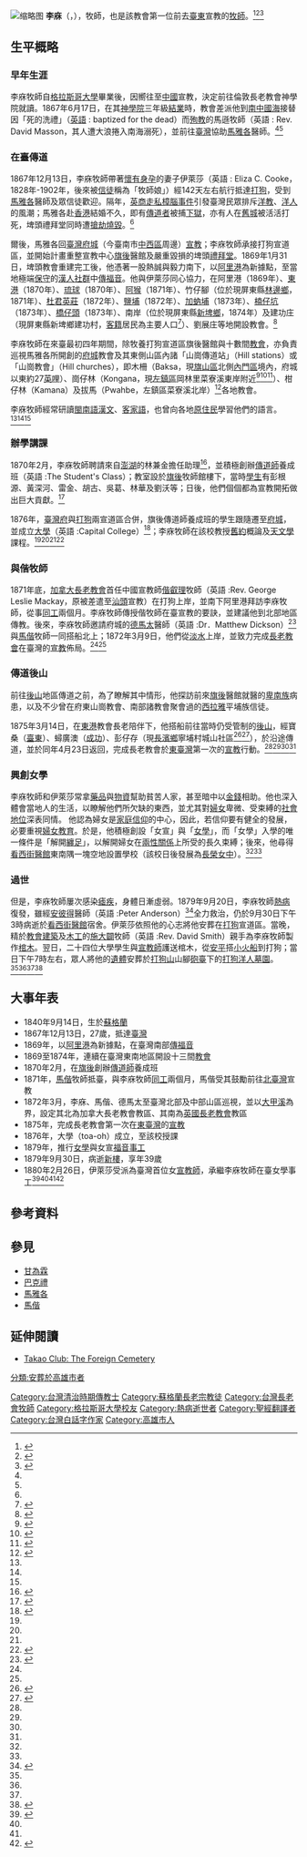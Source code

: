{{refimprove|time=2016-11-16T18:42:57+00:00}}
{{Infobox person
| name = 李庥<br />
<small>Rev. Hugh Ritchie</small>
| image = File:Rev. Hugh Ritchie 01.jpg
| alt = 
| caption = 
| birth_name = 
| birth_date = {{Birth date|1840|9|14}}
| birth_place = {{GBR}}[[蘇格蘭|蘇格蘭]]{{link-en|米爾波特|Millport, Cumbrae}}
| death_date = {{Death date and age|1879|9|20|1840|9|14}}
| death_place = {{QING-1862}}[[福建省_(清)|福建省]][[臺灣府|臺灣府]][[諸羅縣|諸羅縣]][[麻豆社|麻豆社]][[蔴荳堡|蔴荳堡]][[新樓醫院|看西街醫館]]宿舍
| resting_place = {{TWN}}[[高雄市|高雄市]][[鼓山區|鼓山區]][[打狗外國墓園|打狗外國墓園]]
| nationality = {{GBR}}
| occupation = {{link-en|英格蘭長老宗|English Presbyterianism|英格蘭長老會}}牧師
| years_active = 1867-1879
| known_for = 籌創[[長榮女中|長榮女中]]前身
| notable_works = ''Notes of a Journey in East Formosa''
| alma mater = [[格拉斯哥大學|格拉斯哥大學]]、倫敦長老教會神學院
| spouse = Eliza C. Cooke（?-1879）
}}
[[File:Rev._Hugh_Ritchie_02.jpg|缩略图]]
'''李庥'''（{{lang-en|'''Hugh Ritchie'''}}，{{bd|1840年|9月14日|1879年|9月20日}}），{{link-en|英格蘭長老宗|English Presbyterianism|英格蘭長老會}}牧師，也是該教會第一位前去[[臺東縣|臺東]]宣教的[[牧師|牧師]]。<ref name=":0">{{Cite book|url=https://books.google.com.tw/books?id=1nWQCgAAQBAJ&pg=PA76&lpg=PA76&dq=%E6%9E%97%E5%85%BC%E9%87%91&source=bl&ots=HQoFPyTPBx&sig=PuSvHXv7NnehS1MeXQcgBeruYYs&hl=zh-TW&sa=X&ved=0ahUKEwjPlsfH_9LSAhWBQ5QKHTpUBlEQ6AEIKzAD#v=onepage&q=%E6%9E%97%E5%85%BC%E9%87%91&f=false|title=傳教士到台灣|last=勁草|first=|date=2013-08-01|publisher=五南圖書出版股份有限公司|year=|isbn=9789571171678|location=|pages=|language=zh-TW|chapter=|access-date=2017-03-13|archive-date=2020-04-17|archive-url=https://web.archive.org/web/20200417000252/https://books.google.com.tw/books?id=1nWQCgAAQBAJ&pg=PA76&lpg=PA76&dq=%E6%9E%97%E5%85%BC%E9%87%91&source=bl&ots=HQoFPyTPBx&sig=PuSvHXv7NnehS1MeXQcgBeruYYs&hl=zh-TW&sa=X&ved=0ahUKEwjPlsfH_9LSAhWBQ5QKHTpUBlEQ6AEIKzAD#v=onepage&q=%E6%9E%97%E5%85%BC%E9%87%91&f=false|dead-url=no}}</ref><ref name=":2">{{Cite book|title=《新使者》雜誌第40期|last=|first=|publisher=台灣基督長老教會|year=1997|isbn=|location=|pages=}}</ref><ref name=":3">{{Cite web|url=http://www.tpkch.org.tw/www5/missionary/03%E6%9D%8E%E5%BA%A5.html|title=太平境教會|accessdate=2017-03-13|work=www.tpkch.org.tw|archive-date=2020-04-17|archive-url=https://web.archive.org/web/20200417000257/http://www.tpkch.org.tw/www5/missionary/03%E6%9D%8E%E5%BA%A5.html|dead-url=no}}</ref>

== 生平概略 ==
=== 早年生涯 ===
李庥牧師自[[格拉斯哥大學|格拉斯哥大學]]畢業後，因嚮往至[[中國|中國]]宣教，決定前往倫敦長老教會神學院就讀。1867年6月17日，在其[[神學院|神學院]]三年級[[畢業|結業]]時，教會差派他到[[南中國海|南中國海]]接替因「死的洗禮」（[[英語|英語]] : baptized for the dead）而[[殉教|殉教]]的馬遜牧師（英語 : Rev. David Masson，其人遭大浪捲入南海溺死），並前往[[臺灣|臺灣]]協助[[馬雅各|馬雅各]]醫師。<ref name=":1" /><ref name=":2" />

=== 在臺傳道 ===
1867年12月13日，李庥牧師帶著[[妊娠|懷有身孕]]的妻子伊萊莎（英語 : Eliza C. Cooke，1828年-1902年，後來被[[信徒|信徒]]稱為「牧師娘」）經142天左右航行抵達[[打狗港|打狗]]，受到[[馬雅各|馬雅各]]醫師及眾信徒歡迎。隔年，[[樟腦戰爭|英商走私樟腦事件]]引發臺灣民眾排斥[[洋教|洋教]]、[[洋人|洋人]]的風潮；馬雅各赴[[香港|香港]]結婚不久，即有[[傳道者|傳道者]]被捕[[監禁|下獄]]，亦有人在[[鳳山縣舊城|舊城]]被活活打死，埤頭禮拜堂同時遭[[搶劫|搶劫]][[火災|燒毀]]。<ref name=":3" />

爾後，馬雅各回[[臺灣府城|臺灣府城]]（今臺南市[[中西區_(臺灣)|中西區]]周邊）[[宣教|宣教]]；李庥牧師承接打狗宣道區，並開始計畫重整宣教中心[[旗後|旗後]]醫館及嚴重毀損的埤頭[[禮拜堂|禮拜堂]]。1869年1月31日，埤頭教會重建完工後，他憑著一股熱誠與毅力南下，以[[阿里港|阿里港]]為新據點，至當地極端[[保守主义|保守]]的[[漢族|漢人社群]]中[[傳福音|傳福音]]。他與伊萊莎同心協力，在阿里港（1869年）、[[東港鎮_(臺灣)|東港]]（1870年）、[[琉球鄉|琉球]]（1870年）、[[阿猴|阿猴]]（1871年）、竹仔腳（位於現屏東縣[[林邊鄉|林邊鄉]]，1871年）、[[杜君英#杜君英衣冠塚與大和庄義勇公祠|杜君英莊]]（1872年）、[[鹽埔鄉|鹽埔]]（1872年）、[[加蚋埔|加蚋埔]]（1873年）、[[楠梓坑溪|楠仔坑]]（1873年）、[[橋仔頭|橋仔頭]]（1873年）、南岸（位於現屏東縣[[新埤鄉|新埤鄉]]，1874年）及建功庄（現屏東縣新埤鄉建功村，[[客籍|客籍]]居民為主要人口<ref>{{Cite news|url=http://www.laijohn.com/book5/429.htm |title=429 從南岸遷去建功庄 |date=2017-03-13 |newspaper=archive.is |accessdate=2017-03-13 |deadurl=bot: unknown |archiveurl=https://archive.is/20170313081959/http://www.laijohn.com/book5/429.htm |archivedate=2017-03-13 }}</ref>）、劉展庄等地開設教會。<ref>{{Cite news|url=http://www.tbtsf.org.tw/eweb/uploadfile/2014021015203570.pdf |title=第二屆開拓研討會 |date=2017-03-13 |newspaper=archive.is |accessdate=2017-03-13 |deadurl=bot: unknown |archiveurl=https://archive.is/20170313082407/http://www.tbtsf.org.tw/eweb/uploadfile/2014021015203570.pdf |archivedate=2017-03-13 }}</ref>

李庥牧師在來臺最初四年期間，除牧養打狗宣道區旗後醫館與十數間[[教會|教會]]，亦負責巡視馬雅各所開創的[[臺灣府城|府城]]教會及其東側山區內諸「山崗傳道站」（Hill stations）或「山崗教會」（Hill churches），即木柵（Baksa，現[[旗山區|旗山區]]北側[[內門區|內門區]]境內，府城以東約27[[英哩|英哩]]）、崗仔林（Kongana，現[[左鎮區|左鎮區]]岡林里菜寮溪東岸附近<ref>{{Cite web|url=http://www.pct.org.tw/article_church.aspx?strBlockID=B00007&strContentID=C2013030600021&strDesc=&strSiteID=&strCTID=CT0016&strASP=article_church|title=崗仔林的李氏家族 - 李景行|accessdate=2017-03-13|author=|date=|work=www.pct.org.tw|publisher=[[台灣基督長老教會|台灣基督長老教會]]|archive-date=2020-04-17|archive-url=https://web.archive.org/web/20200417000319/http://www.pct.org.tw/article_church.aspx?strBlockID=B00007&strContentID=C2013030600021&strDesc=&strSiteID=&strCTID=CT0016&strASP=article_church|dead-url=no}}</ref><ref>{{Cite web|url=http://www.laijohn.com/PCT-W/7/71342/KL/pai-tng/photo/1935.htm|title=崗仔林教會 （寫真帖）|accessdate=2017-03-13|work=www.laijohn.com|archive-date=2020-04-17|archive-url=https://web.archive.org/web/20200417000348/http://www.laijohn.com/PCT-W/7/71342/KL/pai-tng/photo/1935.htm|dead-url=no}}</ref><ref>{{Cite news|url=http://elite.tut.edu.tw/~t00103/repository/fetch/%E6%88%91%E7%9A%84%E6%96%87%E7%AB%A0/%E6%B8%85%E6%9C%AB%E5%88%B0%E6%97%A5%E6%93%9A%E6%99%82%E4%BB%A3%E5%88%9D%E6%9C%9F%E5%B7%A6%E9%8E%AE%E5%B9%B3%E5%9F%94%E5%9F%BA%E7%9D%A3%E5%BE%92%E7%9A%84%E5%AE%97%E6%95%99%E8%88%87%E7%A4%BE%E6%9C%83.pdf |title=清末到日據時代初期左鎮平埔基督徒的宗教與社會 |date=2017-03-13 |newspaper=archive.is |accessdate=2017-03-13 |deadurl=bot: unknown |archiveurl=https://archive.is/20170313083329/http://elite.tut.edu.tw/~t00103/repository/fetch/%E6%88%91%E7%9A%84%E6%96%87%E7%AB%A0/%E6%B8%85%E6%9C%AB%E5%88%B0%E6%97%A5%E6%93%9A%E6%99%82%E4%BB%A3%E5%88%9D%E6%9C%9F%E5%B7%A6%E9%8E%AE%E5%B9%B3%E5%9F%94%E5%9F%BA%E7%9D%A3%E5%BE%92%E7%9A%84%E5%AE%97%E6%95%99%E8%88%87%E7%A4%BE%E6%9C%83.pdf |archivedate=2017-03-13 }}</ref>）、柑仔林（Kamana）及拔馬（Pwahbe，左鎮區菜寮溪北岸）<ref>{{Cite web|url=http://www.laijohn.com/book3/226.htm|title=226 山崗四社傳道站|accessdate=2017-03-13|work=www.laijohn.com|archive-date=2020-04-17|archive-url=https://web.archive.org/web/20200417000328/http://www.laijohn.com/book3/226.htm|dead-url=no}}</ref>各地教會。

李庥牧師經常研讀[[臺灣話|閩南語]][[文言文|漢文]]、[[臺灣客家語|客家語]]，也曾向各地[[原住民|原住民]]學習他們的語言。<ref name=":1" /><ref name=":2" /><ref name=":3" />

=== 辦學講課 ===
1870年2月，李庥牧師聘請來自[[澎湖|澎湖]]的林兼金擔任助理<ref>{{Cite web|url=http://www.laijohn.com/book2/160.htm|title=160 自澎湖來的讀書人|accessdate=2017-03-13|work=www.laijohn.com|archive-date=2020-04-17|archive-url=https://web.archive.org/web/20200417000331/http://www.laijohn.com/book2/160.htm|dead-url=no}}</ref>，並積極創辦[[傳道師|傳道師]]養成班（英語 :The Student's Class）；教室設於[[旗後|旗後]]牧師館樓下，當時[[學生|學生]]有彭根源、黃深河、雷金、胡古、吳葛、林華及劉沃等；日後，他們個個都為宣教開拓做出巨大貢獻。<ref>{{Cite web|url=http://www.laijohn.com/book4/378.htm|title=378 談打狗傳道養成班|accessdate=2017-03-13|work=www.laijohn.com|archive-date=2020-04-17|archive-url=https://web.archive.org/web/20200417000341/http://www.laijohn.com/book4/378.htm|dead-url=no}}</ref>

1876年，[[臺灣府|臺灣府]]與[[打狗港|打狗]]兩宣道區合併，旗後傳道師養成班的學生跟隨遷至[[臺灣府城|府城]]，並成立[[台南神學院|大學]]（英語 :Capital College）<ref>{{Cite web|url=http://www.laijohn.com/book4/400.htm|title=400《台南教士會議事錄》|accessdate=2017-03-13|work=www.laijohn.com|archive-date=2020-04-17|archive-url=https://web.archive.org/web/20200417000346/http://www.laijohn.com/book4/400.htm|dead-url=no}}</ref>；李庥牧師在該校教授[[舊約聖經|舊約]]概論及[[天文學|天文學]]課程。<ref name=":0" /><ref name=":1" /><ref name=":2" /><ref>{{Cite web|url=http://www.laijohn.com/book4/380.htm|title=380 卓道生述大學之始|accessdate=2017-03-13|work=www.laijohn.com|archive-date=2020-04-17|archive-url=https://web.archive.org/web/20200417000351/http://www.laijohn.com/book4/380.htm|dead-url=no}}</ref>

=== 與偕牧師 ===
1871年底，[[加拿大长老会在华传教士列表|加拿大長老教會]]首任中國宣教師[[偕叡理|偕叡理]]牧師（英語 :Rev. George Leslie Mackay，原被差遣至[[汕頭|汕頭]]宣教）在打狗上岸，並南下阿里港拜訪李庥牧師，從事[[同工|同工]]兩個月。李庥牧師傳授偕牧師在臺宣教的要訣，並建議他到北部地區傳教。後來，李庥牧師邀請府城的[[德馬太|德馬太]]醫師（英語 :Dr．Matthew Dickson）<ref>{{Cite web|title=台語信望愛 - 《教會史話》(1-010) 黎明期台灣西醫師承錄|url=https://taigi.fhl.net/loa/loa34.html|accessdate=2020-08-09|work=taigi.fhl.net|archive-date=2016-04-08|archive-url=https://web.archive.org/web/20160408105956/http://taigi.fhl.net/loa/loa34.html|dead-url=no}}</ref>與[[馬偕|馬偕]]牧師一同搭船北上；1872年3月9日，他們從[[淡水區|淡水]]上岸，並致力完成[[長老教會|長老教會]]在臺灣的[[宣教|宣教]]佈局。<ref name=":1" /><ref name=":2" />

=== 傳道後山 ===
前往[[東臺灣|後山]]地區傳道之前，為了瞭解其中情形，他探訪前來[[旗後|旗後]]醫館就醫的[[卑南族|卑南族]]病患，以及不少曾在府東山崗教會、南部諸教會聚會過的[[西拉雅族|西拉雅]]平埔族信徒。

1875年3月14日，在[[東港鎮_(臺灣)|東港]]教會長老陪伴下，他搭船前往當時仍受管制的[[後山|後山]]，經寶桑（[[臺東市|臺東]]）、蟳廣澳（[[成功鎮|成功]]）、彭仔存（現[[長濱鄉|長濱鄉]]寧埔村城山社區<ref>{{Cite news|url=http://portal.tacp.gov.tw/onthisdate_archive_detail_for_subsite/8331 |title=彭仔存橋 |last= |first= |date=2017-03-13 |work=[[台灣原住民族數位典藏知識入口網|台灣原住民族數位典藏知識入口網]] |newspaper= |accessdate=2017-03-13 |deadurl=bot: unknown |archiveurl=https://archive.is/20170313085546/http://portal.tacp.gov.tw/onthisdate_archive_detail_for_subsite/8331 |archivedate=2017-03-13 }}</ref><ref>{{Cite news|url=http://tour.taitung.gov.tw/zh-TW/Travel/ScenicSpot/457/%E5%AF%A7%E5%9F%8E%E5%AE%AE?print=1 |title=寧城宮 |date=2017-03-13 |newspaper=archive.is |accessdate=2017-03-13 |deadurl=bot: unknown |archiveurl=https://archive.is/20170313085630/http://tour.taitung.gov.tw/zh-TW/Travel/ScenicSpot/457/%E5%AF%A7%E5%9F%8E%E5%AE%AE?print=1 |archivedate=2017-03-13 }}</ref>），於沿途傳道，並於同年4月23日返回，完成長老教會於[[東臺灣|東臺灣]]第一次的[[宣教|宣教]]行動。<ref name=":0" /><ref name=":1" /><ref name=":2" /><ref name=":3" />

=== 興創女學 ===
李庥牧師和伊萊莎常拿[[藥品|藥品]]與[[物資|物資]]幫助貧苦人家，甚至暗中以[[金錢|金錢]]相助。他也深入體會當地人的生活，以瞭解他們所欠缺的東西，並尤其對[[婦女|婦女]]卑微、受束縛的[[社會地位|社會地位]]深表同情。 他認為婦女是[[家庭|家庭]][[信仰|信仰]]的中心，因此，若信仰要有健全的發展，必要重視[[婦女教育|婦女教育]]。於是，他積極創設「女宣」與「[[女校|女學]]」，而「女學」入學的唯一條件是「解開[[纏足|纏足]]」，以解開婦女在[[性别|兩性關係]]上所受的長久束縛；後來，他尋得[[新樓醫院|看西街醫館]]東南隅一塊空地設置學校（該校日後發展為[[長榮女中|長榮女中]]）。<ref name=":1" /><ref name=":2" />

=== 過世 ===
但是，李庥牧師屢次感染[[瘧疾|瘧疾]]，身體日漸虛弱。1879年9月20日，李庥牧師[[熱病|熱病]]復發，雖經[[安彼得|安彼得]]醫師（英語 :Peter Anderson）<ref>{{Cite web|title=急人之難‧信仰傳家──陳老英長老 - 曾韋禎 - 教會人物誌 - 台灣基督長老教會|url=http://www.pct.org.tw/article_peop.aspx?strBlockID=B00007&strContentID=C2008120400007&strDesc=&strSiteID=&strCTID=CT0005&strASP=article_peop|accessdate=2020-08-09|work=www.pct.org.tw}}</ref>全力救治，仍於9月30日下午3時病逝於[[新樓醫院|看西街醫館]]宿舍。伊萊莎依照他的心志將他安葬在[[打狗港|打狗]]宣道區。當晚，精於[[教堂建筑|教會建築]]及[[木工|木工]]的[[施大闢|施大闢]]牧師（英語 :Rev. David Smith）親手為李庥牧師製作[[棺木|棺木]]。翌日，二十四位大學學生與[[宣教師|宣教師]]護送棺木，從[[安平港|安平]]搭[[火船|小火船]]到打狗；當日下午7時左右，眾人將他的[[遺體|遺體]]安葬於[[打狗山|打狗山]]山腳[[炮台|砲臺]]下的[[打狗外國墓園|打狗洋人墓園]]。<ref name=":1" /><ref name=":2" /><ref name=":3" /><ref>{{Cite book|title=高雄市早期國際化的發展初探|last=|first=|publisher=打狗英國領事館文化園區|year=|isbn=|location=|pages=|url=http://britishconsulate.khcc.gov.tw/home02.aspx?ID=$4001&IDK=2&EXEC=L&DATA=1586&AP=$4001_HISTORY-0%5E$4001_PN-1|chapter=第五章 長眠高雄的洋人|chapterurl=https://britishconsulate.khcc.gov.tw/PhotoData/PIC1021206_13.pdf|access-date=2020-08-09|archive-date=2021-01-19|archive-url=https://web.archive.org/web/20210119080745/http://britishconsulate.khcc.gov.tw/home02.aspx?ID=$4001&IDK=2&EXEC=L&DATA=1586&AP=$4001_HISTORY-0%5E$4001_PN-1|dead-url=no}}</ref>

== 大事年表 ==
* 1840年9月14日，生於[[蘇格蘭|蘇格蘭]]
* 1867年12月13日，27歲，抵達[[臺灣|臺灣]]
* 1869年，以[[阿里港|阿里港]]為新據點，在臺灣南部[[傳福音|傳福音]]
* 1869至1874年，連續在臺灣東南地區開設十三間[[教會|教會]]
* 1870年2月，在[[旗後|旗後]]創辦[[傳道師|傳道師]]養成班
* 1871年，[[馬偕|馬偕]]牧師抵臺，與李庥牧師[[同工|同工]]兩個月，馬偕受其鼓勵前往[[北臺灣|北臺灣]]宣教
* 1872年3月，李庥、馬偕、德馬太至臺灣北部及中部山區巡視，並以[[大甲溪|大甲溪]]為界，設定其北為加拿大長老教會教區、其南為[[英國長老會差會|英國長老教會]]教區
* 1875年，完成長老教會第一次在[[東臺灣|東臺灣]]的[[宣教|宣教]]
* 1876年，大學（toa-oh）成立，至該校授課
* 1879年，推行[[女子教育|女學]]與女宣[[福音_(耶稣)|福音]][[事工|事工]]
* 1879年9月30日，病逝[[新樓醫療財團法人|新樓]]，享年39歲
* 1880年2月26日，伊萊莎受派為臺灣首位女[[宣教師|宣教師]]，承繼李庥牧師在臺女學事工<ref name=":1">{{Cite web|url=http://www.pct.org.tw/article_peop.aspx?strBlockID=B00007&strContentID=C2015021100031&strDesc=Y|title=李庥牧師|accessdate=2017-03-13|author=林熙皓|date=|work=教會人物誌|publisher=台灣基督長老教會|archive-date=2020-04-17|archive-url=https://web.archive.org/web/20200417000414/http://www.pct.org.tw/article_peop.aspx?strBlockID=B00007&strContentID=C2015021100031&strDesc=Y|dead-url=no}}</ref><ref name=":2" /><ref name=":3" /><ref>{{Cite web|url=http://women.nmth.gov.tw/information_101_39956.html|title=新樓女子學校的幕後推手─伊萊沙‧李庥（Elizabeth Cooke Ritchie,1828－1902）-臺灣女人|accessdate=2017-10-25|date=2017-10-25|deadurl=yes|archiveurl=https://web.archive.org/web/20171025021324/http://women.nmth.gov.tw/information_101_39956.html|archivedate=2017-10-25}}</ref>

== 參考資料 ==
{{reflist}}

== 參見 ==
{{commonscat|Rev. Hugh Ritchie}}
* [[甘為霖|甘為霖]]
* [[巴克禮|巴克禮]]
* [[馬雅各|馬雅各]]
* [[馬偕|馬偕]]

== 延伸閱讀 ==
*[http://www.takaoclub.com/graveyard/ Takao Club: The Foreign Cemetery] {{Wayback|url=http://www.takaoclub.com/graveyard/ |date=20200417000423 }}

{{DEFAULTSORT: Ritchie, Hugh}}
[[Category:台灣清治時期傳教士|Category:台灣清治時期傳教士]]
[[Category:蘇格蘭長老宗教徒|Category:蘇格蘭長老宗教徒]]
[[Category:台灣長老會牧師|Category:台灣長老會牧師]]
[[Category:格拉斯哥大學校友|Category:格拉斯哥大學校友]]
[[Category:熱病逝世者|Category:熱病逝世者]]
[[Category:聖經翻譯者|Category:聖經翻譯者]]
[[Category:台灣白話字作家|Category:台灣白話字作家]]
[[Category:高雄市人|Category:高雄市人]]
[[分類:安葬於高雄市者|分類:安葬於高雄市者]]